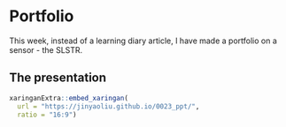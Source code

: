 # Portfolio

This week, instead of a learning diary article, I have made a portfolio on a sensor - the SLSTR.

## The presentation

```r
xaringanExtra::embed_xaringan(
  url = "https://jinyaoliu.github.io/0023_ppt/",
  ratio = "16:9")
```




